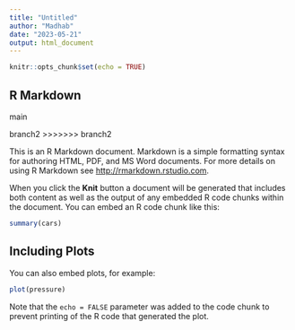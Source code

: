 ```yaml
---
title: "Untitled"
author: "Madhab"
date: "2023-05-21"
output: html_document
---
```


```r
knitr::opts_chunk$set(echo = TRUE)
```

## R Markdown

main

branch2
>>>>>>> branch2

This is an R Markdown document. Markdown is a simple formatting syntax for authoring HTML, PDF, and MS Word documents. For more details on using R Markdown see <http://rmarkdown.rstudio.com>.

When you click the **Knit** button a document will be generated that includes both content as well as the output of any embedded R code chunks within the document. You can embed an R code chunk like this:

```r
summary(cars)
```

## Including Plots

You can also embed plots, for example:

```r
plot(pressure)
```

Note that the `echo = FALSE` parameter was added to the code chunk to prevent printing of the R code that generated the plot.
